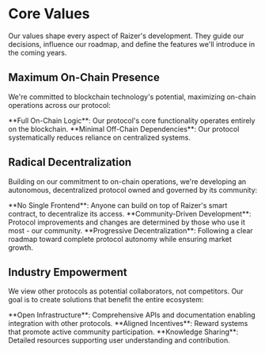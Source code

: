 
# Core Values 

Our values shape every aspect of Raizer's development. They guide our decisions, influence our roadmap, and define the features we'll introduce in the coming years.

## Maximum On-Chain Presence

We're committed to blockchain technology's potential, maximizing on-chain operations across our protocol:

<div className="mt-6">
<Feature icon={Code2}>**Full On-Chain Logic**: Our protocol's core functionality operates entirely on the blockchain.</Feature>
<Feature icon={Shield}>**Minimal Off-Chain Dependencies**: Our protocol systematically reduces reliance on centralized systems.</Feature>
</div>

## Radical Decentralization

Building on our commitment to on-chain operations, we're developing an autonomous, decentralized protocol owned and governed by its community:

<div className="mt-6">
<Feature icon={Network}>**No Single Frontend**: Anyone can build on top of Raizer's smart contract, to decentralize its access.</Feature>
<Feature icon={Users}>**Community-Driven Development**: Protocol improvements and changes are determined by those who use it most - our community.</Feature>
<Feature icon={Rocket}>**Progressive Decentralization**: Following a clear roadmap toward complete protocol autonomy while ensuring market growth.</Feature>
</div>

<Highlight 
  type="feature"
  title="Following Industry Leaders"
  description="We align ourselves with protocols like Uniswap, Aave, and Liquity - pioneers who transformed their sectors through true decentralization."
/>

## Industry Empowerment

We view other protocols as potential collaborators, not competitors. Our goal is to create solutions that benefit the entire ecosystem:

<div className="mt-6">
<Feature icon={Code2}>**Open Infrastructure**: Comprehensive APIs and documentation enabling integration with other protocols.</Feature>
<Feature icon={Rocket}>**Aligned Incentives**: Reward systems that promote active community participation.</Feature>
<Feature icon={Shield}>**Knowledge Sharing**: Detailed resources supporting user understanding and contribution.</Feature>
</div>

<Highlight 
  type="attention"
  title="Build With Us"
  description="These values form our foundation for creating a decentralized, transparent private equity protocol. We invite you to participate in shaping its future."
/>